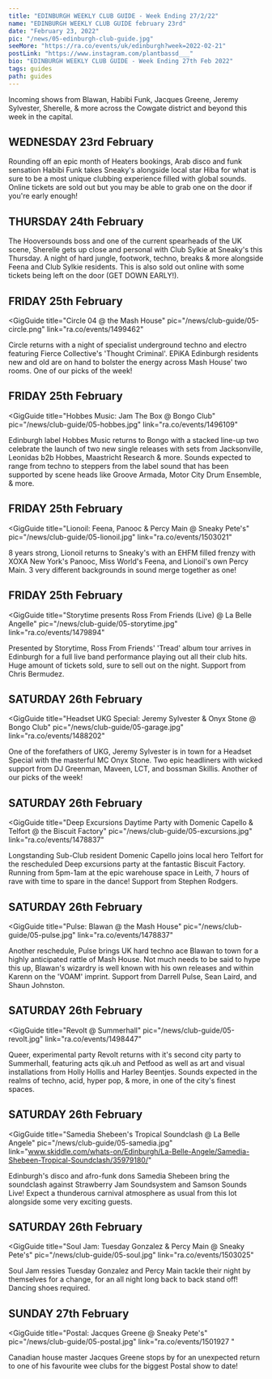 ---
title: "EDINBURGH WEEKLY CLUB GUIDE - Week Ending 27/2/22"
name: "EDINBURGH WEEKLY CLUB GUIDE february 23rd"
date: "February 23, 2022"
pic: "/news/05-edinburgh-club-guide.jpg"
seeMore: "https://ra.co/events/uk/edinburgh?week=2022-02-21"
postLink: "https://www.instagram.com/plantbassd___"
bio: "EDINBURGH WEEKLY CLUB GUIDE - Week Ending 27th Feb 2022"
tags: guides
path: guides
---

Incoming shows from Blawan, Habibi Funk, Jacques Greene, Jeremy Sylvester, Sherelle, & more across the Cowgate district and beyond this week in the capital.

## WEDNESDAY 23rd February

<GigGuide title="Heaters: Habibi Funk & Hiba @ Sneaky Pete's" pic="/news/club-guide/05-heaters.jpg">
  Rounding off an epic month of Heaters bookings, Arab disco and funk sensation Habibi Funk takes
  Sneaky's alongside local star Hiba for what is sure to be a most unique clubbing experience filled
  with global sounds. Online tickets are sold out but you may be able to grab one on the door if
  you're early enough!
</GigGuide>

## THURSDAY 24th February

<GigGuide title="Club Sylkie: Sherelle @ Sneaky Pete's" pic="/news/club-guide/05-sherelle.jpg">
  The Hooversounds boss and one of the current spearheads of the UK scene, Sherelle gets up close
  and personal with Club Sylkie at Sneaky's this Thursday. A night of hard jungle, footwork, techno,
  breaks & more alongside Feena and Club Sylkie residents. This is also sold out online with some
  tickets being left on the door (GET DOWN EARLY!).
</GigGuide>

## FRIDAY 25th February

<GigGuide
  title="Circle 04 @ the Mash House"
  pic="/news/club-guide/05-circle.png"
  link="ra.co/events/1499462"
>
  Circle returns with a night of specialist underground techno and electro featuring Fierce
  Collective's 'Thought Criminal'. EPiKA Edinburgh residents new and old are on hand to bolster the
  energy across Mash House' two rooms. One of our picks of the week!
</GigGuide>

## FRIDAY 25th February

<GigGuide
  title="Hobbes Music: Jam The Box @ Bongo Club"
  pic="/news/club-guide/05-hobbes.jpg"
  link="ra.co/events/1496109"
>
  Edinburgh label Hobbes Music returns to Bongo with a stacked line-up two celebrate the launch of
  two new single releases with sets from Jacksonville, Leonidas b2b Hobbes, Maastricht Research &
  more. Sounds expected to range from techno to steppers from the label sound that has been
  supported by scene heads like Groove Armada, Motor City Drum Ensemble, & more.
</GigGuide>

## FRIDAY 25th February

<GigGuide
  title="Lionoil: Feena, Panooc & Percy Main @ Sneaky Pete's"
  pic="/news/club-guide/05-lionoil.jpg"
  link="ra.co/events/1503021"
>
  8 years strong, Lionoil returns to Sneaky's with an EHFM filled frenzy with XOXA New York's
  Panooc, Miss World's Feena, and Lionoil's own Percy Main. 3 very different backgrounds in sound
  merge together as one!
</GigGuide>

## FRIDAY 25th February

<GigGuide
  title="Storytime presents Ross From Friends (Live) @ La Belle Angelle"
  pic="/news/club-guide/05-storytime.jpg"
  link="ra.co/events/1479894"
>
  Presented by Storytime, Ross From Friends' 'Tread' album tour arrives in Edinburgh for a full live
  band performance playing out all their club hits. Huge amount of tickets sold, sure to sell out on
  the night. Support from Chris Bermudez.
</GigGuide>

## SATURDAY 26th February

<GigGuide
  title="Headset UKG Special: Jeremy Sylvester & Onyx Stone @ Bongo Club"
  pic="/news/club-guide/05-garage.jpg"
  link="ra.co/events/1488202"
>
  One of the forefathers of UKG, Jeremy Sylvester is in town for a Headset Special with the
  masterful MC Onyx Stone. Two epic headliners with wicked support from DJ Greenman, Maveen, LCT,
  and bossman Skillis. Another of our picks of the week!
</GigGuide>

## SATURDAY 26th February

<GigGuide
  title="Deep Excursions Daytime Party with Domenic Capello & Telfort @ the Biscuit Factory"
  pic="/news/club-guide/05-excursions.jpg"
  link="ra.co/events/1478837"
>
  Longstanding Sub-Club resident Domenic Capello joins local hero Telfort for the rescheduled Deep
  excursions party at the fantastic Biscuit Factory. Running from 5pm-1am at the epic warehouse
  space in Leith, 7 hours of rave with time to spare in the dance! Support from Stephen Rodgers.
</GigGuide>

## SATURDAY 26th February

<GigGuide
  title="Pulse: Blawan @ the Mash House"
  pic="/news/club-guide/05-pulse.jpg"
  link="ra.co/events/1478837"
>
  Another reschedule, Pulse brings UK hard techno ace Blawan to town for a highly anticipated rattle
  of Mash House. Not much needs to be said to hype this up, Blawan's wizardry is well known with his
  own releases and within Karenn on the 'VOAM' imprint. Support from Darrell Pulse, Sean Laird, and
  Shaun Johnston.
</GigGuide>

## SATURDAY 26th February

<GigGuide
  title="Revolt @ Summerhall"
  pic="/news/club-guide/05-revolt.jpg"
  link="ra.co/events/1498447"
>
  Queer, experimental party Revolt returns with it's second city party to Summerhall, featuring acts
  qik.uh and Petfood as well as art and visual installations from Holly Hollis and Harley Beentjes.
  Sounds expected in the realms of techno, acid, hyper pop, & more, in one of the city's finest
  spaces.
</GigGuide>

## SATURDAY 26th February

<GigGuide
  title="Samedia Shebeen's Tropical Soundclash @ La Belle Angele"
  pic="/news/club-guide/05-samedia.jpg"
  link="www.skiddle.com/whats-on/Edinburgh/La-Belle-Angele/Samedia-Shebeen-Tropical-Soundclash/35979180/"
>
  Edinburgh's disco and afro-funk dons Samedia Shebeen bring the soundclash against Strawberry Jam
  Soundsystem and Samson Sounds Live! Expect a thunderous carnival atmosphere as usual from this lot
  alongside some very exciting guests.
</GigGuide>

## SATURDAY 26th February

<GigGuide
  title="Soul Jam: Tuesday Gonzalez & Percy Main @ Sneaky Pete's"
  pic="/news/club-guide/05-soul.jpg"
  link="ra.co/events/1503025"
>
  Soul Jam ressies Tuesday Gonzalez and Percy Main tackle their night by themselves for a change,
  for an all night long back to back stand off! Dancing shoes required.
</GigGuide>

## SUNDAY 27th February

<GigGuide
  title="Postal: Jacques Greene @ Sneaky Pete's"
  pic="/news/club-guide/05-postal.jpg"
  link="ra.co/events/1501927 "
>
  Canadian house master Jacques Greene stops by for an unexpected return to one of his favourite wee
  clubs for the biggest Postal show to date!
</GigGuide>
